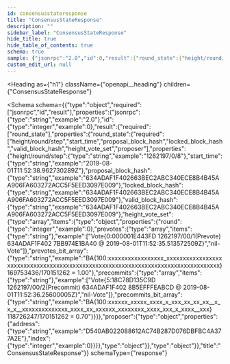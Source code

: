 ```yaml
---
id: consensusstateresponse
title: "ConsensusStateResponse"
description: ""
sidebar_label: "ConsensusStateResponse"
hide_title: true
hide_table_of_contents: true
schema: true
sample: {"jsonrpc":"2.0","id":0,"result":{"round_state":{"height/round/step":"1262197/0/8","start_time":"2019-08-01T11:52:38.962730289Z","proposal_block_hash":"634ADAF1F402663BEC2ABC340ECE8B4B45AA906FA603272ACC5F5EED3097E009","locked_block_hash":"634ADAF1F402663BEC2ABC340ECE8B4B45AA906FA603272ACC5F5EED3097E009","valid_block_hash":"634ADAF1F402663BEC2ABC340ECE8B4B45AA906FA603272ACC5F5EED3097E009","height_vote_set":[{"round":0,"prevotes":["Vote{0:000001E443FD 1262197/00/1(Prevote) 634ADAF1F402 7BB974E1BA40 @ 2019-08-01T11:52:35.513572509Z}","nil-Vote"],"prevotes_bit_array":"BA{100:xxxxxxxxxxxxxxxxx_xxxxxxxxxxxxxxxxxxxxxxxxxxxxxxxxxxxxxxxxxxxxxxxxxxxxxxxxxxxxxxxxxxxxxxxxxxxxxxxxxx} 169753436/170151262 = 1.00","precommits":["Vote{5:18C78D135C9D 1262197/00/2(Precommit) 634ADAF1F402 8B5EFFFEABCD @ 2019-08-01T11:52:36.25600005Z}","nil-Vote"],"precommits_bit_array":"BA{100:xxxxxx_xxxxx_xxxx_x_xxx_xx_xx_xx__x_x_x__xxxxxxxxxxxxxx_xxxx_xx_xxxxxx_xxxxxxxx_xxxx_xxx_x_xxxx__xxx} 118726247/170151262 = 0.70"}],"proposer":{"address":"D540AB022088612AC74B287D076DBFBC4A377A2E","index":0}}}}
custom_edit_url: null
---
```



<Heading
  as={"h1"}
  className={"openapi__heading"}
  children={"ConsensusStateResponse"}
>
</Heading>





<Schema
  schema={{"type":"object","required":["jsonrpc","id","result"],"properties":{"jsonrpc":{"type":"string","example":"2.0"},"id":{"type":"integer","example":0},"result":{"required":["round_state"],"properties":{"round_state":{"required":["height/round/step","start_time","proposal_block_hash","locked_block_hash","valid_block_hash","height_vote_set","proposer"],"properties":{"height/round/step":{"type":"string","example":"1262197/0/8"},"start_time":{"type":"string","example":"2019-08-01T11:52:38.962730289Z"},"proposal_block_hash":{"type":"string","example":"634ADAF1F402663BEC2ABC340ECE8B4B45AA906FA603272ACC5F5EED3097E009"},"locked_block_hash":{"type":"string","example":"634ADAF1F402663BEC2ABC340ECE8B4B45AA906FA603272ACC5F5EED3097E009"},"valid_block_hash":{"type":"string","example":"634ADAF1F402663BEC2ABC340ECE8B4B45AA906FA603272ACC5F5EED3097E009"},"height_vote_set":{"type":"array","items":{"type":"object","properties":{"round":{"type":"integer","example":0},"prevotes":{"type":"array","items":{"type":"string"},"example":["Vote{0:000001E443FD 1262197/00/1(Prevote) 634ADAF1F402 7BB974E1BA40 @ 2019-08-01T11:52:35.513572509Z}","nil-Vote"]},"prevotes_bit_array":{"type":"string","example":"BA{100:xxxxxxxxxxxxxxxxx_xxxxxxxxxxxxxxxxxxxxxxxxxxxxxxxxxxxxxxxxxxxxxxxxxxxxxxxxxxxxxxxxxxxxxxxxxxxxxxxxxx} 169753436/170151262 = 1.00"},"precommits":{"type":"array","items":{"type":"string"},"example":["Vote{5:18C78D135C9D 1262197/00/2(Precommit) 634ADAF1F402 8B5EFFFEABCD @ 2019-08-01T11:52:36.25600005Z}","nil-Vote"]},"precommits_bit_array":{"type":"string","example":"BA{100:xxxxxx_xxxxx_xxxx_x_xxx_xx_xx_xx__x_x_x__xxxxxxxxxxxxxx_xxxx_xx_xxxxxx_xxxxxxxx_xxxx_xxx_x_xxxx__xxx} 118726247/170151262 = 0.70"}}}},"proposer":{"type":"object","properties":{"address":{"type":"string","example":"D540AB022088612AC74B287D076DBFBC4A377A2E"},"index":{"type":"integer","example":0}}}},"type":"object"}},"type":"object"}},"title":"ConsensusStateResponse"}}
  schemaType={"response"}
>
  
</Schema>
            